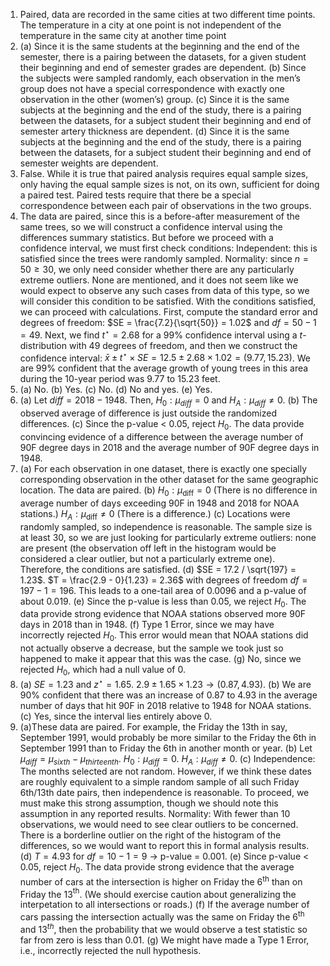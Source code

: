 1. Paired, data are recorded in the same cities at two different time points. The temperature in a city at one point is not independent of the temperature in the same city at another time point
\addtocounter{enumi}{1}

1. \(a) Since it is the same students at the beginning and the end of the semester, there is a pairing between the datasets, for a given student their beginning and end of semester grades are dependent. (b) Since the subjects were sampled randomly, each observation in the men's group does not have a special correspondence with exactly one observation in the other (women's) group. (c) Since it is the same subjects at the beginning and the end of the study, there is a pairing between the datasets, for a subject student their beginning and end of semester artery thickness are dependent. (d) Since it is the same subjects at the beginning and the end of the study, there is a pairing between the datasets, for a subject student their beginning and end of semester weights are dependent.
\addtocounter{enumi}{1}

1. False. While it is true that paired analysis requires equal sample sizes, only having the equal sample sizes is not, on its own, sufficient for doing a paired test. Paired tests require that there be a special correspondence between each pair of observations in the two groups.
\addtocounter{enumi}{1}

1. The data are paired, since this is a before-after measurement of the same trees, so we will construct a confidence interval using the differences summary statistics. But before we proceed with a confidence interval, we must first check conditions: Independent: this is satisfied since the trees were randomly sampled. Normality: since $n = 50 \geq 30$, we only need consider whether there are any particularly extreme outliers. None are mentioned, and it does not seem like we would expect to observe any such cases from data of this type, so we will consider this condition to be satisfied. With the conditions satisfied, we can proceed with calculations. First, compute the standard error and degrees of freedom: $SE = \frac{7.2}{\sqrt{50}} = 1.02$ and $df = 50 - 1 = 49$. Next, we find $t^{\star} = 2.68$ for a 99% confidence interval using a $t$-distribution with 49 degrees of freedom, and then we construct the confidence interval: $\bar{x} \pm t^{\star} \times SE =  12.5 \pm 2.68 \times 1.02 = (9.77, 15.23)$. We are 99% confident that the average growth of young trees in this area during the 10-year period was 9.77 to 15.23 feet.
\addtocounter{enumi}{1}

1. \(a) No. (b) Yes. (c) No. (d) No and yes. (e) Yes.
\addtocounter{enumi}{1}

1. \(a) Let $diff = 2018 - 1948$. Then, $H_0: \mu_{diff} = 0$ and $H_A: \mu_{diff} \ne 0$. (b) The observed average of difference is just outside the randomized differences. (c) Since the p-value $<$ 0.05, reject $H_0$. The data provide convincing evidence of a difference between the average number of 90F degree days in 2018 and the average number of 90F degree days in 1948.
\addtocounter{enumi}{1}

1. \(a) For each observation in one dataset, there is exactly one specially corresponding observation in the other dataset for the same geographic location. The data are paired. (b) $H_0: \mu_{\text{diff}} = 0$ (There is no difference in average number of days exceeding 90F in 1948 and 2018 for NOAA stations.) $H_A: \mu_{\text{diff}} \neq 0$ (There is a difference.) (c) Locations were randomly sampled, so independence is reasonable. The sample size is at least 30, so we are just looking for particularly extreme outliers: none are present (the observation off left in the histogram would be considered a clear outlier, but not a particularly extreme one). Therefore, the conditions are satisfied. (d) $SE = 17.2 / \sqrt{197} = 1.23$. $T = \frac{2.9 - 0}{1.23} = 2.36$ with degrees of freedom $df = 197 - 1 = 196$. This leads to a one-tail area of 0.0096 and a p-value of about 0.019. (e) Since the p-value is less than 0.05, we reject $H_0$. The data provide strong evidence that NOAA stations observed more 90F days in 2018 than in 1948. (f) Type 1 Error, since we may have incorrectly rejected $H_0$. This error would mean that NOAA stations did not actually observe a decrease, but the sample we took just so happened to make it appear that this was the case. (g) No, since we rejected $H_0$, which had a null value of 0.
\addtocounter{enumi}{1}

1. \(a) $SE = 1.23$ and $z^{\star} = 1.65$. $2.9 \pm 1.65 \times 1.23 \to (0.87, 4.93)$. (b) We are 90% confident that there was an increase of 0.87 to 4.93 in the average number of days that hit 90F in 2018 relative to 1948 for NOAA stations. (c) Yes, since the interval lies entirely above 0.
\addtocounter{enumi}{1}

1. \(a)These data are paired. For example, the Friday the 13th in say, September 1991, would probably be more similar to the Friday the 6th in September 1991 than to Friday the 6th in another month or year. (b) Let $\mu_{\textit{diff}} = \mu_{sixth} - \mu_{thirteenth}$. $H_0: \mu_{\textit{diff}} = 0$. $H_A: \mu_{\textit{diff}} \ne 0$. (c) Independence: The months selected are not random. However, if we think these dates are roughly equivalent to a simple random sample of all such Friday 6th/13th date pairs, then independence is reasonable. To proceed, we must make this strong assumption, though we should note this assumption in any reported results. Normality: With fewer than 10 observations, we would need to see clear outliers to be concerned. There is a borderline outlier on the right of the histogram of the differences, so we would want to report this in formal analysis results. (d) $T = 4.93$ for $df = 10 - 1 = 9$ $\to$ p-value = 0.001. (e) Since p-value $<$ 0.05, reject $H_0$. The data provide strong evidence that the average number of cars at the intersection is higher on Friday the 6$^{\text{th}}$ than on Friday the 13$^{\text{th}}$. (We should exercise caution about generalizing the interpetation to all intersections or roads.) (f) If the average number of cars passing the intersection actually was the same on Friday the 6$^{\text{th}}$ and $13^{th}$, then the probability that we would observe a test statistic so far from zero is less than 0.01.\ (g) We might have made a Type 1 Error, i.e., incorrectly rejected the null hypothesis.
\addtocounter{enumi}{1}
